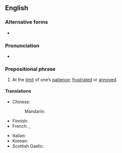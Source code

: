 ==English==

===Alternative forms===
* {{l|en|at the end of one's rope}}

===Pronunciation===
* {{audio|en|en-au-at the end of one's tether.ogg|Audio (AU)}}

===Prepositional phrase===
{{en-PP}}

# {{lb|en|idiomatic|UK}} At the [[limit]] of one’s [[patience]]; [[frustrated]] or [[annoyed]].

====Translations====
{{trans-top|At the limit of one’s patience}}
* Chinese:
*: Mandarin: {{t|cmn|在耐心的极限|tr=zài nàixīn de jíxiàn}}
* Finnish: {{t|fi|[[olla]] [[katkeamispiste|katkeamispisteessä]]}}
* French: {{t+|fr|au bout du rouleau}}, {{t+|fr|exaspéré}}
{{trans-mid}}
* Italian: {{t|it|al limite della sopportazione}}
* Korean: {{t|ko|진퇴양난에 빠진}}
* Scottish Gaelic: {{t|gd|aig an dùbhlan le}}
{{trans-bottom}}